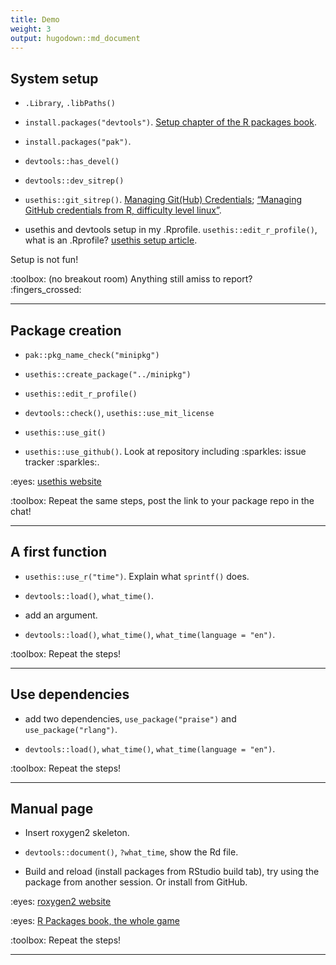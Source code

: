 ```yaml
---
title: Demo
weight: 3
output: hugodown::md_document
---
```


## System setup

* `.Library`, `.libPaths()`

* `install.packages("devtools")`. [Setup chapter of the R packages book](https://r-pkgs.org/setup.html).

* `install.packages("pak")`.

* `devtools::has_devel()`

* `devtools::dev_sitrep()`

* `usethis::git_sitrep()`. [Managing Git(Hub) Credentials](https://usethis.r-lib.org/articles/git-credentials.html); ["Managing GitHub credentials from R, difficulty level linux"](https://blog.djnavarro.net/posts/2021-08-08_git-credential-helpers/).

* usethis and devtools setup in my .Rprofile. `usethis::edit_r_profile()`, what is an .Rprofile? [usethis setup article](https://usethis.r-lib.org/articles/articles/usethis-setup.html).

Setup is not fun!

:toolbox: (no breakout room) Anything still amiss to report? :fingers_crossed:

---

## Package creation

* `pak::pkg_name_check("minipkg")`

* `usethis::create_package("../minipkg")`

* `usethis::edit_r_profile()`

* `devtools::check()`, `usethis::use_mit_license` 

* `usethis::use_git()`

* `usethis::use_github()`. Look at repository including :sparkles: issue tracker :sparkles:.

:eyes: [usethis website](https://usethis.r-lib.org/)

:toolbox: Repeat the same steps, post the link to your package repo in the chat!

---

## A first function

* `usethis::use_r("time")`. Explain what `sprintf()` does.

* `devtools::load()`, `what_time()`.

* add an argument.

* `devtools::load()`, `what_time()`, `what_time(language = "en")`.

:toolbox: Repeat the steps!

---

## Use dependencies

* add two dependencies, `use_package("praise")` and `use_package("rlang")`.

* `devtools::load()`, `what_time()`, `what_time(language = "en")`.

:toolbox: Repeat the steps!

---

## Manual page

* Insert roxygen2 skeleton.

* `devtools::document()`, `?what_time`, show the Rd file.

* Build and reload (install packages from RStudio build tab), try using the package from another session. Or install from GitHub.

:eyes: [roxygen2 website](https://roxygen2.r-lib.org/)

:eyes: [R Packages book, the whole game](https://r-pkgs.org/whole-game.html)

:toolbox: Repeat the steps!

---